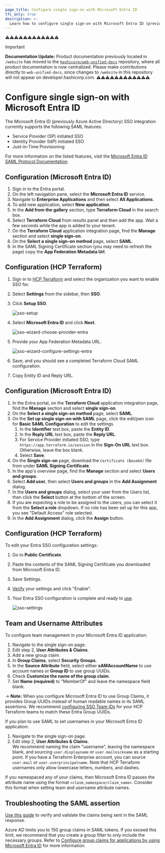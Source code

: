 ```yaml
---
page_title: Configure single sign-on with Microsoft Entra ID
tfc_only: true
description: >-
  Learn how to configure single sign-on with Microsoft Entra ID (previously Entra active directory).
---
```

⚠️⚠️⚠️⚠️⚠️⚠️⚠️⚠️⚠️⚠️⚠️⚠️
> [!IMPORTANT]  
> **Documentation Update:** Product documentation previously located in `/website` has moved to the [`hashicorp/web-unified-docs`](https://github.com/hashicorp/web-unified-docs) repository, where all product documentation is now centralized. Please make contributions directly to `web-unified-docs`, since changes to `/website` in this repository will not appear on developer.hashicorp.com.
⚠️⚠️⚠️⚠️⚠️⚠️⚠️⚠️⚠️⚠️⚠️⚠️

# Configure single sign-on with Microsoft Entra ID

The Microsoft Entra ID (previously Azure Active Directory) SSO integration currently supports the following SAML features:

- Service Provider (SP) initiated SSO
- Identity Provider (IdP) initiated SSO
- Just-in-Time Provisioning

For more information on the listed features, visit the [Microsoft Entra ID SAML Protocol Documentation](https://learn.microsoft.com/en-us/entra/identity-platform/single-sign-on-saml-protocol).

## Configuration (Microsoft Entra ID)

1. Sign in to the Entra portal.
1. On the left navigation pane, select the **Microsoft Entra ID** service.
1. Navigate to **Enterprise Applications** and then select **All Applications**.
1. To add new application, select **New application**.
1. In the **Add from the gallery** section, type **Terraform Cloud** in the search box.
1. Select **Terraform Cloud** from results panel and then add the app. Wait a few seconds while the app is added to your tenant.
1. On the **Terraform Cloud** application integration page, find the **Manage** section and select **single sign-on**.
1. On the **Select a single sign-on method** page, select **SAML**.
1. In the SAML Signing Certificate section (you may need to refresh the page) copy the **App Federation Metadata Url**.

## Configuration (HCP Terraform)

1. Sign in to [HCP Terraform](https://app.terraform.io/) and select the organization you want to enable SSO for.

1. Select **Settings** from the sidebar, then **SSO**.

1. Click **Setup SSO**.

   ![sso-setup](/img/docs/setup.png)

1. Select **Microsoft Entra ID** and click **Next**.

   ![sso-wizard-choose-provider-entra](/img/docs/wizard-choose-provider-entra.png)

1. Provide your App Federation Metadata URL.

   ![sso-wizard-configure-settings-entra](/img/docs/wizard-configure-settings-entra.png)

1. Save, and you should see a completed Terraform Cloud SAML configuration.

1. Copy Entity ID and Reply URL.

## Configuration (Microsoft Entra ID)

1. In the Entra portal, on the **Terraform Cloud** application integration page, find the **Manage** section and select **single sign-on**.
1. On the **Select a single sign-on method** page, select **SAML**.
1. On the **Set up single sign-on with SAML** page, click the edit/pen icon for **Basic SAML Configuration** to edit the settings.
   1. In the **Identifier** text box, paste the **Entity ID**.
   1. In the **Reply URL** text box, paste the **Reply URL**.
   1. For Service Provider initiated SSO, type `https://app.terraform.io/session` in the **Sign-On URL** text box. Otherwise, leave the box blank.
   1. Select **Save**.
1. On the **Single sign-on** page, download the `Certificate (Base64)` file from under **SAML Signing Certificate**.
1. In the app's overview page, find the **Manage** section and select **Users and groups**.
1. Select **Add user**, then select **Users and groups** in the **Add Assignment** dialog.
1. In the **Users and groups** dialog, select your user from the Users list, then click the **Select** button at the bottom of the screen.
1. If you are expecting a role to be assigned to the users, you can select it from the **Select a role** dropdown. If no role has been set up for this app, you see "Default Access" role selected.
1. In the **Add Assignment** dialog, click the **Assign** button.

## Configuration (HCP Terraform)
To edit your Entra SSO configuration settings:

   1. Go to **Public Certificate**.
   1. Paste the contents of the SAML Signing Certificate you downloaded from Microsoft Entra ID.
   1. Save Settings.
1. [Verify](/terraform/cloud-docs/users-teams-organizations/single-sign-on/testing) your settings and click "Enable".

1. Your Entra SSO configuration is complete and ready to [use](/terraform/cloud-docs/users-teams-organizations/single-sign-on#signing-in-with-sso).

   ![sso-settings](/img/docs/settings-entra.png)

## Team and Username Attributes

To configure team management in your Microsoft Entra ID application:

1. Navigate to the single sign-on page.
1. Edit step 2, **User Attributes & Claims**. 
1. Add a new group claim.
1. In **Group Claims**, select **Security Groups**.  
1. In the **Source Attribute** field, select either **sAMAccountName** to use account names or **Group ID** to use group UUIDs. 
1. Check **Customize the name of the group claim**. 
1. Set **Name (required)** to "MemberOf" and leave the namespace field blank.

-> **Note:** When you configure Microsoft Entra ID to use Group Claims, it provides Group UUIDs instead of human readable names in its SAML assertions. We recommend [configuring SSO Team IDs](/terraform/cloud-docs/users-teams-organizations/single-sign-on#team-names-and-sso-team-ids) for your HCP Terraform teams to match these Entra Group UUIDs.

If you plan to use SAML to set usernames in your Microsoft Entra ID application:

1. Navigate to the single sign-on page.
1. Edit step 2, **User Attributes & Claims.**  
   We recommend naming the claim "username", leaving the namespace blank, and sourcing `user.displayname` or `user.mailnickname` as a starting point. If you have a Terraform Enterprise account, you can source `user.mail` or `user.userprincipalname`. Note that HCP Terraform usernames only allow lowercase letters, numbers, and dashes.

If you namespaced any of your claims, then Microsoft Entra ID passes the attribute name using the format `<claim_namespace/claim_name>`. Consider this format when setting team and username attribute names.

## Troubleshooting the SAML assertion

[Use this guide](https://support.hashicorp.com/hc/en-us/articles/1500005371682-Capturing-a-SAML-Assertion) to verify and validate the claims being sent in the SAML response. 

Azure AD limits you to 150 group claims in SAML tokens. If you exceed this limit, we recommend that you create a group filter to only include the necessary groups. Refer to [Configure group claims for applications by using Microsoft Entra ID](https://learn.microsoft.com/en-us/entra/identity/hybrid/connect/how-to-connect-fed-group-claims#group-filtering) for more information.
